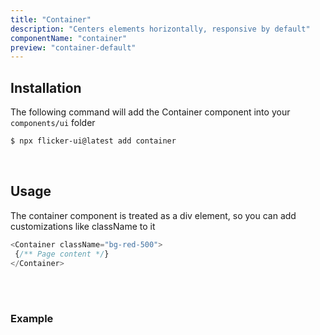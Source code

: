 ```yaml
---
title: "Container"
description: "Centers elements horizontally, responsive by default"
componentName: "container"
preview: "container-default"
---
```



## Installation

The following command will add the Container component into your `components/ui` folder

```bash
$ npx flicker-ui@latest add container
```

<br />

## Usage

The container component is treated as a div element,
so you can add customizations like className to it

```js /className="bg-red-500"/
<Container className="bg-red-500">
 {/** Page content */}
</Container>
```
<br />
<br />

### Example
<PreviewBox className="mb-12" component="container-default"/>